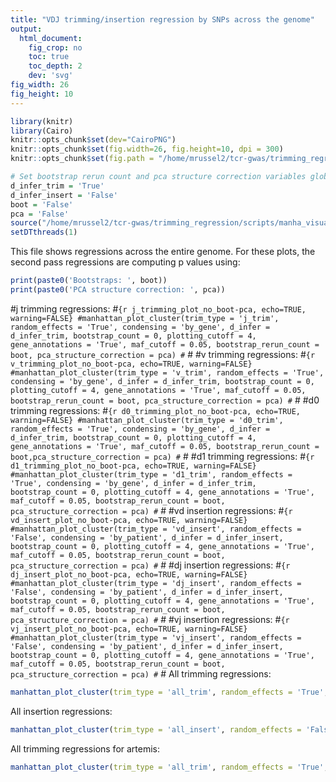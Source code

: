 ```yaml
---
title: "VDJ trimming/insertion regression by SNPs across the genome"
output:
  html_document:
    fig_crop: no
    toc: true
    toc_depth: 2
    dev: 'svg'
fig_width: 26
fig_height: 10 
---
```


```r
library(knitr)
library(Cairo)
knitr::opts_chunk$set(dev="CairoPNG")
knitr::opts_chunk$set(fig.width=26, fig.height=10, dpi = 300) 
knitr::opts_chunk$set(fig.path = "/home/mrussel2/tcr-gwas/trimming_regression/figures/genome/")

# Set bootstrap rerun count and pca structure correction variables globally
d_infer_trim = 'True'
d_infer_insert = 'False'
boot = 'False' 
pca = 'False'
source("/home/mrussel2/tcr-gwas/trimming_regression/scripts/manha_visualization.R")
setDTthreads(1)
```
This file shows regressions across the entire genome. For these plots, the
second pass regressions are computing p values using:
```r
print(paste0('Bootstraps: ', boot))
print(paste0('PCA structure correction: ', pca))
```

#j trimming regressions:
#```{r j_trimming_plot_no_boot-pca, echo=TRUE, warning=FALSE}
#manhattan_plot_cluster(trim_type = 'j_trim', random_effects = 'True', condensing = 'by_gene', d_infer = d_infer_trim, bootstrap_count = 0, plotting_cutoff = 4, gene_annotations = 'True', maf_cutoff = 0.05, bootstrap_rerun_count = boot, pca_structure_correction = pca)
#```
#
#v trimming regressions:
#```{r v_trimming_plot_no_boot-pca, echo=TRUE, warning=FALSE}
#manhattan_plot_cluster(trim_type = 'v_trim', random_effects = 'True', condensing = 'by_gene', d_infer = d_infer_trim, bootstrap_count = 0, plotting_cutoff = 4, gene_annotations = 'True', maf_cutoff = 0.05, bootstrap_rerun_count = boot, pca_structure_correction = pca)
#```
#
#d0 trimming regressions:
#```{r d0_trimming_plot_no_boot-pca, echo=TRUE, warning=FALSE}
#manhattan_plot_cluster(trim_type = 'd0_trim', random_effects = 'True', condensing = 'by_gene', d_infer = d_infer_trim, bootstrap_count = 0, plotting_cutoff = 4, gene_annotations = 'True', maf_cutoff = 0.05, bootstrap_rerun_count = boot,pca_structure_correction = pca)
#```
#
#d1 trimming regressions:
#```{r d1_trimming_plot_no_boot-pca, echo=TRUE, warning=FALSE}
#manhattan_plot_cluster(trim_type = 'd1_trim', random_effects = 'True', condensing = 'by_gene', d_infer = d_infer_trim, bootstrap_count = 0, plotting_cutoff = 4, gene_annotations = 'True', maf_cutoff = 0.05, bootstrap_rerun_count = boot, pca_structure_correction = pca)
#```
#
#vd insertion regressions:
#```{r vd_insert_plot_no_boot-pca, echo=TRUE, warning=FALSE}
#manhattan_plot_cluster(trim_type = 'vd_insert', random_effects = 'False', condensing = 'by_patient', d_infer = d_infer_insert, bootstrap_count = 0, plotting_cutoff = 4, gene_annotations = 'True', maf_cutoff = 0.05, bootstrap_rerun_count = boot, pca_structure_correction = pca)
#```
#
#dj insertion regressions:
#```{r dj_insert_plot_no_boot-pca, echo=TRUE, warning=FALSE}
#manhattan_plot_cluster(trim_type = 'dj_insert', random_effects = 'False', condensing = 'by_patient', d_infer = d_infer_insert, bootstrap_count = 0, plotting_cutoff = 4, gene_annotations = 'True', maf_cutoff = 0.05, bootstrap_rerun_count = boot, pca_structure_correction = pca)
#```
#
#vj insertion regressions:
#```{r vj_insert_plot_no_boot-pca, echo=TRUE, warning=FALSE}
#manhattan_plot_cluster(trim_type = 'vj_insert', random_effects = 'False', condensing = 'by_patient', d_infer = d_infer_insert, bootstrap_count = 0, plotting_cutoff = 4, gene_annotations = 'True', maf_cutoff = 0.05, bootstrap_rerun_count = boot, pca_structure_correction = pca)
#```
#
All trimming regressions:
```r
manhattan_plot_cluster(trim_type = 'all_trim', random_effects = 'True', condensing = 'by_gene', d_infer = d_infer_trim, bootstrap_count = 0, plotting_cutoff = 4, gene_annotations = 'True', maf_cutoff = 0.05, bootstrap_rerun_count = boot, pca_structure_correction = pca)
```

All insertion regressions:
```r
manhattan_plot_cluster(trim_type = 'all_insert', random_effects = 'False', condensing = 'by_patient', d_infer = d_infer_insert, bootstrap_count = 0, plotting_cutoff = 4, gene_annotations = 'True', maf_cutoff = 0.05, bootstrap_rerun_count = boot, pca_structure_correction = pca)
```

All trimming regressions for artemis:
```r
manhattan_plot_cluster(trim_type = 'all_trim', random_effects = 'True', condensing = 'by_gene', d_infer = d_infer_trim, bootstrap_count = 0, plotting_cutoff = 4, gene_annotations = 'True', maf_cutoff = 0.05, bootstrap_rerun_count = boot, pca_structure_correction = pca, subset = 'artemis')
```


